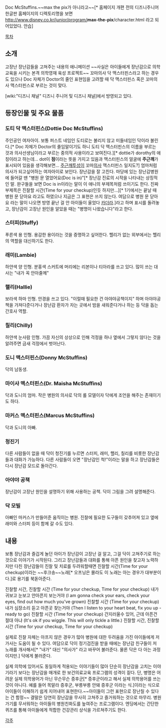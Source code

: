 Doc McStuffins.~~max the pix가 아니라고~~[* 홈페이지 개편 전의 디즈니주니어 한글판 홈페이지의 디렉토리명을 보면 http://www.disney.co.kr/junior/program/'''max-the-pix'''/character.html 라고 되어있었다. 안습]

[[목차]]

== 소개 ==
고장난 장난감들을 고쳐주는 내용의 애니메이션
~~사실은 아이들에게 장난감으로 의학교육을 시키는 본격 의학영재 육성 프로젝트~~
꼬마의사 닥 맥스터핀스라고 하는 경우도 있으나 Doc 자체가 Doctor의 줄인 표현임을 고려할 때 닥 맥스터핀스 혹은 꼬마의사 맥스터핀스로 부르는 것이 맞다.

[wiki:"디즈니 채널" 디즈니 주니어 및 디즈니 채널]에서 방영되고 있다.

== 등장인물 및 주요 물품 ==

=== 도티 닥 맥스터핀스(Dottie Doc McStuffins) ===
주인공인 여자아이. 보통 퍼스트 네임인 도티로는 불리지 않고 미들네임인 닥이라 불린다.[* Doc 자체가 Doctor의 줄임말이기도 하니 도티 닥 맥스터핀스의 이름을 부르는 것과 의사선생님이라고 부르는 중의적 사용이라고 보여진다.][* dottie가 dorothy의 애칭이라고 하는데... dot이 '''점'''이라는 뜻을 가지고 있음과 맥스터핀스의 얼굴에 '''주근깨'''가 표시되어 있음을 생각해보면... [[주근깨]]투성이 꼬마[[의사]] 맥스터핀스 일지도?] 엄마처럼 의사가 되고싶어하는 여자아이로 보인다. 장난감을 잘 고친다. 마당에 있는 장난감병원에 들어갈 땐 "병원 문 열었어요(Doc is in)"[* 장난감 진료의 시작을 나타내는 상징적인 말. 완구들을 보면 Doc is in이라는 말이 이 애니의 부제목처럼 쓰이기도 한다. 진짜 부제목은 진찰할 시간(Time for your checkup)인듯 하지만...][* 1기에서는 끝날 때 병원 문 닫아요 라고도 하였으나 지금은 그 표현은 쓰지 않는다. 여담으로 병원 문 닫아요 라는 말이 나오면 방영 끝난 걸 안 아이들이 울었다 [[카더라]].]라고 하며 표시를 돌려놓고, 장난감이 고장난 원인을 알았을 때는 "병명이 나왔습니다"라고 한다.

=== 스터피(Stuffy) ===
푸른색 용 인형. 용감한 용이라는 것을 증명하고 싶어한다. 핼리가 없는 외부에서는 핼리의 역할을 대신하기도 한다.

=== 래미(Lambie) ===
하얀색 양 인형. 분홍색 스커트에 머리에는 리본이나 티아라를 쓰고 있다. 많이 쓰는 대사는 "내가 꼭 안아줄께"

=== 핼리(Hallie) ===
보라색 하마 인형. 안경을 쓰고 있다. "이럴때 필요한 건 아야야공책이지" 하며 아야야공책을 가져다준다거나 장난감 환자가 자는 곳에서 밤을 새워준다거나 하는 등 닥을 돕는 간호사 역할.

=== 칠리(Chilly) ===
하얀색 눈사람 인형. 가끔 자신의 상상으로 인해 걱정을 하나 옆에서 그렇지 않다는 것을 알려주면 금새 걱정에서 벗어난다.

=== 도니 맥스터핀스(Donny McStuffins) ===
닥의 남동생.

=== 마이샤 맥스터핀스(Dr. Maisha McStuffins) ===
닥과 도니의 엄마. 작은 병원의 의사로 닥의 롤 모델이자 닥에게 조언을 해주는 존재이기도 하다.

=== 마커스 맥스터핀스(Marcus McStuffins) ===
닥과 도니의 아빠.

=== 청진기 ===
다른 사람들이 없을 때 닥이 청진기를 누르면 스터피, 래미, 핼리, 칠리를 비롯한 장난감들과 대화가 가능하다. 다른 사람들이 오면 "장난감인 척!"이라는 말을 하고 장난감들은 다시 장난감 모드로 돌아간다.

=== 아야야 공책 ===
장난감이 고장난 원인을 설명하기 위해 사용하는 공책. 닥이 그림을 그려 설명해준다.

=== 닥 모빌 ===
아빠인 마커스가 만들어준 움직이는 병원. 진찰에 필요한 도구들이 갖추어져 있고 옆에 래미와 스터피 등이 함께 갈 수도 있다.

== 내용 ==
보통 장난감과 즐겁게 놀던 아이가 장난감이 고장난 걸 알고, 그걸 닥이 고쳐주기로 하는 것으로 이야기가 시작된다.
그리고 장난감들과 대화를 통해 아픈 원인을 찾고자 노력하지만
다친 장난감들이 진찰 및 치료를 두려워할때면 진찰할 시간(Time for your checkup)이라는 ~~후크송~~노래[* 오프닝은 몰라도 이 노래는 아는 경우가 대부분이다.]로 용기를 북돋아준다.

진찰할 시간, 진찰할 시간
(Time for your checkup, Time for your checkup)
내가 귀보고 눈보고 안아픈지 보는거야
(I am gonna check your ears, check your eyes, find out how much you've grown)
진찰할 시간
(Time for your checkup) 
내가 심장소리 듣고 아픈곳 찾는거야
(Then I listen to your heart beat, fix you up - ready to go)
진찰할 시간
(Time for your checkup) 
간지러울수 있어, 근데 아픈건 절대 아냐
(It's ok if you wiggle. This will only tickle a little.)
진찰할 시간, 진찰할 시간
(Time for your checkup, Time for your checkup)

실제로 진찰 자체는 아프지 않은 경우가 많아 병원에 대한 두려움을 가진 아이들에게 저 가사는 도움이 될 수 있다.
여담으로 닥이 정기검진을 받을 때에는 장난감 친구들이 저 노래를 개사해서[* "내가" 대신 "의사가" 라고 바꾸어 불러준다. 물론 닥은 다 아는 과정이지만.] 닥에게 불러준다.

실제 의학에 있어서도 동일하게 적용되는 이야기들이 많아 단순히 장난감을 고치는 이야기라기 보다는 장난감을 매개로 한 보건의료교육 프로그램의 성격이 짙다.
단, 병명은 어려운 실제 의학용어가 아닌 무슨무슨 증후군[* 증후군이라고 해서 실제 의학용어를 쓰는 것이 아니다. 예를 들어 목말라 증후군, 부릉부릉 안돼 증후군 이라는 식.]이라는 식으로 아이들이 이해하기 쉽게 지어내어 표현한다.~~아이들이 그런 표현으로 장난칠 수 있다는 건 함정~~
결말은 당연히 장난감을 무사히 고쳐주고 즐거워하는 것으로 마무리.
병원가기를 무서워하는 아이들의 병원친화도를 높여주는 프로그램이다.
엔딩에서는 간단한 퀴즈를 통해 아이들에게 적합한 건강관리 상식을 가르쳐주기도 한다.

[[각주]]
